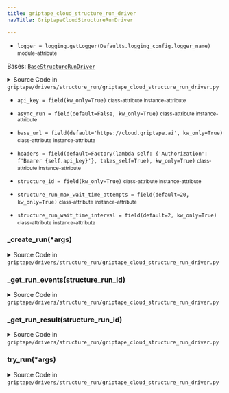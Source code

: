 ```yaml
---
title: griptape_cloud_structure_run_driver
navTitle: GriptapeCloudStructureRunDriver

---
```


-   `logger = logging.getLogger(Defaults.logging_config.logger_name)` <small>module-attribute</small>  <span id="griptape.drivers.structure_run.griptape_cloud_structure_run_driver.logger"></span> 

<span id="griptape.drivers.structure_run.griptape_cloud_structure_run_driver.GriptapeCloudStructureRunDriver"></span>

Bases:
 [`BaseStructureRunDriver`](./#griptape.drivers.structure_run.BaseStructureRunDriver "BaseStructureRunDriver (griptape.drivers.structure_run.BaseStructureRunDriver)")

<details><summary>Source Code in <code>griptape&#47;drivers&#47;structure_run&#47;griptape_cloud_structure_run_driver.py</code></summary>

```python
@define
class GriptapeCloudStructureRunDriver(BaseStructureRunDriver):
    base_url: str = field(default="https://cloud.griptape.ai", kw_only=True)
    api_key: str = field(kw_only=True)
    headers: dict = field(
        default=Factory(lambda self: {"Authorization": f"Bearer {self.api_key}"}, takes_self=True),
        kw_only=True,
    )
    structure_id: str = field(kw_only=True)
    structure_run_wait_time_interval: int = field(default=2, kw_only=True)
    structure_run_max_wait_time_attempts: int = field(default=20, kw_only=True)
    async_run: bool = field(default=False, kw_only=True)

    def try_run(self, *args: BaseArtifact) -> BaseArtifact | InfoArtifact:
        structure_run_id = self._create_run(*args)

        if self.async_run:
            return InfoArtifact("Run started successfully")
        return self._get_run_result(structure_run_id)

    def _create_run(self, *args: BaseArtifact) -> str:
        url = griptape_cloud_url(self.base_url, f"api/structures/{self.structure_id}/runs")

        env_vars = [{"name": key, "value": value, "source": "manual"} for key, value in self.env.items()]

        response = requests.post(
            url,
            json={"args": [arg.value for arg in args], "env_vars": env_vars},
            headers=self.headers,
        )
        response.raise_for_status()
        response_json = response.json()

        return response_json["structure_run_id"]

    def _get_run_result(self, structure_run_id: str) -> BaseArtifact | InfoArtifact:
        events = self._get_run_events(structure_run_id)
        output = None

        for event in events:
            event_type = event["type"]
            event_payload = event.get("payload", {})
            if event["origin"] == "USER":
                try:
                    if "span_id" in event_payload:
                        span_id = event_payload.pop("span_id")
                        if "meta" in event_payload:
                            event_payload["meta"]["span_id"] = span_id
                        else:
                            event_payload["meta"] = {"span_id": span_id}
                    EventBus.publish_event(BaseEvent.from_dict(event_payload))
                except ValueError as e:
                    logger.warning("Failed to deserialize event: %s", e)
                if event["type"] == "FinishStructureRunEvent":
                    output = BaseArtifact.from_dict(event_payload["output_task_output"])
            elif event["origin"] == "SYSTEM":
                if event_type == "StructureRunError":
                    output = ErrorArtifact(event_payload["status_detail"]["error"])

        if output is None:
            raise ValueError("Output not found.")

        return output

    def _get_run_events(self, structure_run_id: str) -> Iterator[dict]:
        url = griptape_cloud_url(self.base_url, f"api/structure-runs/{structure_run_id}/events/stream")
        with requests.get(url, headers=self.headers, stream=True) as response:
            response.raise_for_status()
            for line in response.iter_lines():
                if line:
                    decoded_line = line.decode("utf-8")
                    if decoded_line.startswith("data:"):
                        yield json.loads(decoded_line.removeprefix("data:").strip())
```

</details>

-   `api_key = field(kw_only=True)` <small>class-attribute</small> <small>instance-attribute</small>  <span id="griptape.drivers.structure_run.griptape_cloud_structure_run_driver.GriptapeCloudStructureRunDriver.api_key"></span> 

-   `async_run = field(default=False, kw_only=True)` <small>class-attribute</small> <small>instance-attribute</small>  <span id="griptape.drivers.structure_run.griptape_cloud_structure_run_driver.GriptapeCloudStructureRunDriver.async_run"></span> 

-   `base_url = field(default='https://cloud.griptape.ai', kw_only=True)` <small>class-attribute</small> <small>instance-attribute</small>  <span id="griptape.drivers.structure_run.griptape_cloud_structure_run_driver.GriptapeCloudStructureRunDriver.base_url"></span> 

-   `headers = field(default=Factory(lambda self: {'Authorization': f'Bearer {self.api_key}'}, takes_self=True), kw_only=True)` <small>class-attribute</small> <small>instance-attribute</small>  <span id="griptape.drivers.structure_run.griptape_cloud_structure_run_driver.GriptapeCloudStructureRunDriver.headers"></span> 

-   `structure_id = field(kw_only=True)` <small>class-attribute</small> <small>instance-attribute</small>  <span id="griptape.drivers.structure_run.griptape_cloud_structure_run_driver.GriptapeCloudStructureRunDriver.structure_id"></span> 

-   `structure_run_max_wait_time_attempts = field(default=20, kw_only=True)` <small>class-attribute</small> <small>instance-attribute</small>  <span id="griptape.drivers.structure_run.griptape_cloud_structure_run_driver.GriptapeCloudStructureRunDriver.structure_run_max_wait_time_attempts"></span> 

-   `structure_run_wait_time_interval = field(default=2, kw_only=True)` <small>class-attribute</small> <small>instance-attribute</small>  <span id="griptape.drivers.structure_run.griptape_cloud_structure_run_driver.GriptapeCloudStructureRunDriver.structure_run_wait_time_interval"></span> 

<span id="griptape.drivers.structure_run.griptape_cloud_structure_run_driver.GriptapeCloudStructureRunDriver._create_run"></span>

### \_create_run(\*args)

<details><summary>Source Code in <code>griptape&#47;drivers&#47;structure_run&#47;griptape_cloud_structure_run_driver.py</code></summary>

```python
def _create_run(self, *args: BaseArtifact) -> str:
    url = griptape_cloud_url(self.base_url, f"api/structures/{self.structure_id}/runs")

    env_vars = [{"name": key, "value": value, "source": "manual"} for key, value in self.env.items()]

    response = requests.post(
        url,
        json={"args": [arg.value for arg in args], "env_vars": env_vars},
        headers=self.headers,
    )
    response.raise_for_status()
    response_json = response.json()

    return response_json["structure_run_id"]
```

</details>

<span id="griptape.drivers.structure_run.griptape_cloud_structure_run_driver.GriptapeCloudStructureRunDriver._get_run_events"></span>

### \_get_run_events(structure_run_id)

<details><summary>Source Code in <code>griptape&#47;drivers&#47;structure_run&#47;griptape_cloud_structure_run_driver.py</code></summary>

```python
def _get_run_events(self, structure_run_id: str) -> Iterator[dict]:
    url = griptape_cloud_url(self.base_url, f"api/structure-runs/{structure_run_id}/events/stream")
    with requests.get(url, headers=self.headers, stream=True) as response:
        response.raise_for_status()
        for line in response.iter_lines():
            if line:
                decoded_line = line.decode("utf-8")
                if decoded_line.startswith("data:"):
                    yield json.loads(decoded_line.removeprefix("data:").strip())
```

</details>

<span id="griptape.drivers.structure_run.griptape_cloud_structure_run_driver.GriptapeCloudStructureRunDriver._get_run_result"></span>

### \_get_run_result(structure_run_id)

<details><summary>Source Code in <code>griptape&#47;drivers&#47;structure_run&#47;griptape_cloud_structure_run_driver.py</code></summary>

```python
def _get_run_result(self, structure_run_id: str) -> BaseArtifact | InfoArtifact:
    events = self._get_run_events(structure_run_id)
    output = None

    for event in events:
        event_type = event["type"]
        event_payload = event.get("payload", {})
        if event["origin"] == "USER":
            try:
                if "span_id" in event_payload:
                    span_id = event_payload.pop("span_id")
                    if "meta" in event_payload:
                        event_payload["meta"]["span_id"] = span_id
                    else:
                        event_payload["meta"] = {"span_id": span_id}
                EventBus.publish_event(BaseEvent.from_dict(event_payload))
            except ValueError as e:
                logger.warning("Failed to deserialize event: %s", e)
            if event["type"] == "FinishStructureRunEvent":
                output = BaseArtifact.from_dict(event_payload["output_task_output"])
        elif event["origin"] == "SYSTEM":
            if event_type == "StructureRunError":
                output = ErrorArtifact(event_payload["status_detail"]["error"])

    if output is None:
        raise ValueError("Output not found.")

    return output
```

</details>

<span id="griptape.drivers.structure_run.griptape_cloud_structure_run_driver.GriptapeCloudStructureRunDriver.try_run"></span>

### try_run(\*args)

<details><summary>Source Code in <code>griptape&#47;drivers&#47;structure_run&#47;griptape_cloud_structure_run_driver.py</code></summary>

```python
def try_run(self, *args: BaseArtifact) -> BaseArtifact | InfoArtifact:
    structure_run_id = self._create_run(*args)

    if self.async_run:
        return InfoArtifact("Run started successfully")
    return self._get_run_result(structure_run_id)
```

</details>
